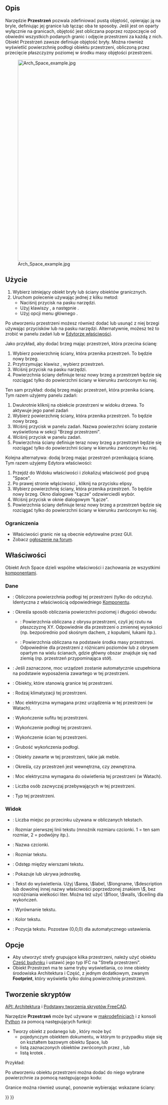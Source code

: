 <languages/>

{{Docnav/pl
|[[Arch_Floor/pl|Kondygnacja]]
|[[Arch_Wall/pl|Ściana]]
|[[BIM_Workbench/pl|środowisko pracy BIM]]
|IconL=Arch_Floor.svg
|IconR=Arch_Wall.svg
|IconC=Workbench_BIM.svg
}}

{{GuiCommand/pl
|Name=Arch Space
|Name/pl=Architektura: Przestrzeń
|MenuLocation=3D / BIM → Przestrzeń
|Name/pl=Architektura: 
|Workbenches=[[BIM_Workbench/pl|BIM]]
|Shortcut={{KEY|S}} {{KEY|P}}
|Version=0.14
|SeeAlso=
}}

<span id="Description"></span>
==Opis==

Narzędzie '''Przestrzeń''' pozwala zdefiniować pustą objętość, opierając ją na bryle, definiując jej granice lub łącząc oba te sposoby. Jeśli jest on oparty wyłącznie na granicach, objętość jest obliczana poprzez rozpoczęcie od obwiedni wszystkich podanych granic i odjęcie przestrzeni za każdą z nich. Obiekt Przestrzeń zawsze definiuje objętość bryły. Można również wyświetlić powierzchnię podłogi obiektu przestrzeni, obliczoną przez przecięcie płaszczyzny poziomej w środku masy objętości przestrzeni.

[[Image:Arch Space example.jpg|640px]]

{{Caption|Obiekt przestrzenny utworzony z istniejącego obiektu bryłowego, a następnie dodane dwie ściany jako granice.}}

<span id="Usage"></span>
==Użycie==

# Wybierz istniejący obiekt bryły lub ściany obiektów granicznych.
# Uruchom polecenie używając jednej z kilku metod:
#* Naciśnij przycisk {{Button|[[Image:Arch_Space.svg|16px]] '''Przestrzeń'''}} na pasku narzędzi. 
#* Użyj klawiszy {{KEY|S}}, a następnie {{KEY|P}}.
#* Użyj opcji menu głównego {{MenuCommand|3D / BIM → Przestrzeń}}.

Po utworzeniu przestrzeni możesz również dodać lub usunąć z niej brzegi używając przycisków {{Button|[[Image:Arch_Add.svg|16px]] [[Arch_Add/pl|Dodaj]]}} lub {{Button|[[Image:Arch_Remove.svg|16px]] [[Arch_Remove/pl|Usuń]]}} na pasku narzędzi. Alternatywnie, możesz też to zrobić w panelu zadań lub w [[Property_editor/pl|Edytorze właściwości]].

Jako przykład, aby dodać brzeg mając przestrzeń, która przecina ścianę:
# Wybierz powierzchnię ściany, która przenika przestrzeń. To będzie nowy brzeg.
# Przytrzymując klawisz {{KEY|Ctrl}}, wybierz przestrzeń.
# Wciśnij przycisk {{Button|[[Image:Arch_Add.svg|16px]] [[Arch_Add/pl|Dodaj]]}} na pasku narzędzi.
# Powierzchnia ściany definiuje teraz nowy brzeg a przestrzeń będzie się rozciągać tylko do powierzchni ściany w kierunku zwróconym ku niej.

Ten sam przykład: dodaj brzeg mając przestrzeń, która przenika ścianę. Tym razem użyjemy panelu zadań:
# Dwukrotnie kliknij na obiekcie przestrzeni w widoku drzewa. To aktywuje jego panel zadań
# Wybierz powierzchnię ściany, która przenika przestrzeń. To będzie nowy brzeg.
# Wciśnij przycisk {{Button|[[Image:Arch_Add.svg|16px]] [[Arch_Add/pl|Dodaj]]}} w panelu zadań. Nazwa powierzchni ściany zostanie wyświetlona w sekcji "Brzegi przestrzeni".
# Wciśnij przycisk {{Button|OK}} w panelu zadań.
# Powierzchnia ściany definiuje teraz nowy brzeg a przestrzeń będzie się rozciągać tylko do powierzchni ściany w kierunku zwróconym ku niej.

Kolejna alternatywa: dodaj brzeg mając przestrzeń przenikającą ścianę. Tym razem użyjemy Edytora właściwości:
# Przejdź do Widoku właściwości i zlokalizuj właściwość {{PropertyData|Boundaries}} pod grupą "Space".
# Po prawej stronie włąściwości {{PropertyData|Boundaries}}, kliknij na przycisku elipsy.
# Wybierz powierzchnię ściany, która przenika przestrzeń. To będzie nowy brzeg. Okno dialogowe "Łącze" odzwierciedli wybór.
# Wciśnij przycisk {{Button|OK}} w oknie dialogowym "Łącze".
# Powierzchnia ściany definiuje teraz nowy brzeg a przestrzeń będzie się rozciągać tylko do powierzchni ściany w kierunku zwróconym ku niej.

<span id="Limitations"></span>
===Ograniczenia===

* Właściwości granic nie są obecnie edytowalne przez GUI.
* Zobacz [https://forum.freecad.org/viewtopic.php?f=9&t=4275 ogłoszenie na forum].

<span id="Properties"></span>
==Właściwości==

Obiekt Arch Space dzieli wspólne właściwości i zachowania ze wszystkimi [[Arch_Component/pl|komponentami]].

<span id="Data"></span>
===Dane===

{{Properties_Title|Przestrzeń}}

* {{PropertyData|Area|Area}}: Obliczona powierzchnia podłogi tej przestrzeni (tylko do odczytu). Identyczna z właściwością {{PropertyData|Horizontal Area}} odpowiedniego [[Arch Component/pl|Komponentu]].
* {{PropertyData|Area Calculation Type|Area Calculation Type}}: Określa sposób obliczania powierzchni poziomej i długości obwodu:
** {{Value|XY-plane projection}}: Powierzchnia obliczana z obrysu przestrzeni, czyli jej rzutu na płaszczyznę XY. Odpowiednie dla przestrzeni o zmiennej wysokości (np. bezpośrednio pod skośnym dachem, z kopułami, łukami itp.).
** {{Value|At Center of Mass}}: Powierzchnia obliczana na podstawie środka masy przestrzeni. Odpowiednie dla przestrzeni z różnicami poziomów lub z obrysem opartym na wielu ścianach, gdzie główny obszar znajduje się nad ziemią (np. przestrzeń przypominająca stół).
* {{PropertyData|Auto Power|Auto Power}}: Jeśli zaznaczone, moc urządzeń zostanie automatycznie uzupełniona na podstawie wyposażenia zawartego w tej przestrzeni.
* {{PropertyData|Boundaries|Boundaries}}: Obiekty, które stanowią granice tej przestrzeni.
* {{PropertyData|Conditioning|Conditioning}}: Rodzaj klimatyzacji tej przestrzeni.
* {{PropertyData|Equipment Power|Equipment Power}}: Moc elektryczna wymagana przez urządzenia w tej przestrzeni (w Watach).
* {{PropertyData|Finish Ceiling|Finish Ceiling}}: Wykończenie sufitu tej przestrzeni.
* {{PropertyData|Finish Floor|Finish Floor}}: Wykończenie podłogi tej przestrzeni.
* {{PropertyData|Finish Walls|Finish Walls}}: Wykończenie ścian tej przestrzeni.
* {{PropertyData|Floor Thickness|Floor Thickness}}: Grubość wykończenia podłogi.
* {{PropertyData|Group|Group}}: Obiekty zawarte w tej przestrzeni, takie jak meble.
* {{PropertyData|Internal|Internal}}: Określa, czy przestrzeń jest wewnętrzna, czy zewnętrzna.
* {{PropertyData|Lighting Power|Lighting Power}}: Moc elektryczna wymagana do oświetlenia tej przestrzeni (w Watach).
* {{PropertyData|Number Of People|Number Of People}}: Liczba osób zazwyczaj przebywających w tej przestrzeni.
* {{PropertyData|Space Type|Space Type}}: Typ tej przestrzeni.

<span id="View"></span>
===Widok===

{{Properties_Title|Przestrzeń}}

* {{PropertyView|Decimals|Integer}}: Liczba miejsc po przecinku używana w obliczanych tekstach.
* {{PropertyView|First Line|Length}}: Rozmiar pierwszej linii tekstu (mnożnik rozmiaru czcionki. 1 = ten sam rozmiar, 2 = podwójny itp.).
* {{PropertyView|Font Name|Font}}: Nazwa czcionki.
* {{PropertyView|Font Size|Length}}: Rozmiar tekstu.
* {{PropertyView|Line Spacing|Float}}: Odstęp między wierszami tekstu.
* {{PropertyView|Show Unit|Bool}}: Pokazuje lub ukrywa jednostkę.
* {{PropertyView|Text|StringList}}: Tekst do wyświetlenia. Użyj \$area, \$label, \$longname, \$description lub dowolnej innej nazwy właściwości poprzedzonej znakiem \$, bez rozróżniania wielkości liter. Można też użyć \$floor, \$walls, \$ceiling dla wykończeń.
* {{PropertyView|Text Align|Enumeration}}: Wyrównanie tekstu.
* {{PropertyView|Text Color|Color}}: Kolor tekstu.
* {{PropertyView|Text Position|VectorDistance}}: Pozycja tekstu. Pozostaw (0,0,0) dla automatycznego ustawienia.

<span id="Options"></span>
==Opcje==

* Aby utworzyć strefy grupujące kilka przestrzeni, należy użyć obiektu [[Arch_BuildingPart/pl|Część budynku]] i ustawić jego typ IFC na "Strefa przestrzeni".
* Obiekt Przestrzeń ma te same tryby wyświetlania, co inne obiekty środowiska Architektura i Część, z jednym dodatkowym, zwanym '''Footprint''', który wyświetla tylko dolną powierzchnię przestrzeni.

<span id="Scripting"></span>
==Tworzenie skryptów==

{{Emphasis|Zobacz również:}} [[Arch_API/pl|API: Architektura]] i [[FreeCAD_Scripting_Basics/pl|Podstawy tworzenia skryptów FreeCAD]].

Narzędzie '''Przestrzeń''' może być używane w [[Macros/pl|makrodefinicjach]] i z konsoli [[Python/pl|Python]] za pomocą następujących funkcji:

{{Code|code=
Space = makeSpace(objects=None, baseobj=None, name="Space")
}}

* Tworzy obiekt {{incode|Space}} z podanego {{incode|objects}} lub {{incode|baseobj}}, który może być
** pojedynczym obiektem dokumentu, w którym to przypadku staje się on kształtem bazowym obiektu Space, lub
** listą zaznaczonych obiektów zwróconych przez {{incode|FreeCADGui.Selection.getSelectionEx()}}, lub
** listą krotek {{incode|(object, subobjectname)}}.

Przykład:

{{Code|code=
import FreeCAD, Arch

Box = FreeCAD.ActiveDocument.addObject("Part::Box", "Box")
Box.Length = 1000
Box.Width = 1000
Box.Height = 1000

Space = Arch.makeSpace(Box)
Space.ViewObject.LineWidth = 2
FreeCAD.ActiveDocument.recompute()
}}

Po utworzeniu obiektu przestrzeni można dodać do niego wybrane powierzchnie za pomocą następującego kodu:

{{Code|code=
import FreeCAD, FreeCADGui, Draft, Arch

points = [FreeCAD.Vector(-500, 0, 0), FreeCAD.Vector(1000, 1000, 0)]
Line = Draft.makeWire(points)
Wall = Arch.makeWall(Line, width=150, height=2000)
FreeCAD.ActiveDocument.recompute()

# Select a face of the wall
selection = FreeCADGui.Selection.getSelectionEx()
Arch.addSpaceBoundaries(Space, selection)
}}

Granice można również usunąć, ponownie wybierając wskazane ściany:

{{Code|code=
selection = FreeCADGui.Selection.getSelectionEx()
Arch.removeSpaceBoundaries(Space, selection)
}}


{{Docnav/pl
|[[Arch_Floor/pl|Kondygnacja]]
|[[Arch_Wall/pl|Ściana]]
|[[BIM_Workbench/pl|środowisko pracy BIM]]
|IconL=Arch_Floor.svg
|IconR=Arch_Wall.svg
|IconC=Workbench_BIM.svg
}}

{{BIM_Tools_navi{{#translation:}}}}
{{Userdocnavi{{#translation:}}}}